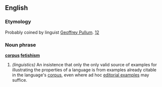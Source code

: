 ==English==
===Etymology===
Probably coined by linguist [[w:Geoffrey Pullum|Geoffrey Pullum]].  [http://itre.cis.upenn.edu/~myl/languagelog/archives/000122.html][http://itre.cis.upenn.edu/~myl/languagelog/archives/000058.html]

===Noun phrase===
'''[[corpus]] [[fetishism]]'''
# ''(linguistics)'' An insistence that only the only valid source of examples for illustrating the properties of a language is from examples already citable in the language's [[corpus]], even where ad hoc [[editorial example]]s may suffice.
